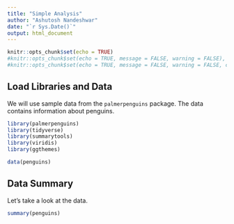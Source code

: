 ```yaml
---
title: "Simple Analysis"
author: "Ashutosh Nandeshwar"
date: "`r Sys.Date()`"
output: html_document
---
```


```r
knitr::opts_chunk$set(echo = TRUE)
#knitr::opts_chunk$set(echo = TRUE, message = FALSE, warning = FALSE),
#knitr::opts_chunk$set(echo = TRUE, message = FALSE, warning = FALSE, cache = TRUE)
```

## Load Libraries and Data
We will use sample data from the `palmerpenguins` package. The data contains information about penguins.

```r
library(palmerpenguins)
library(tidyverse)
library(summarytools)
library(viridis)
library(ggthemes)
```

```r
data(penguins)
```

## Data Summary
Let's take a look at the data.

```r
summary(penguins)
```

<!-- Let's make the summary look nice: -->
<!-- ```{r betterlookingsmry} -->
<!-- print(dfSummary(penguins,  -->
<!--                 varnumbers   = FALSE,  -->
<!--                 valid.col    = FALSE,  -->
<!--                 graph.magnif = 0.75), -->
<!--       method = "render") -->

<!-- ``` -->

<!-- ## Data Exploration -->

<!-- Let's explore the relationship between bill length and depth. -->

<!-- ```{r billlengthdepthplt} -->

<!-- ggplot( -->
<!--   data = penguins, -->
<!--   aes(x = flipper_length_mm, y = bill_length_mm, color = species) -->
<!-- ) + -->
<!--   geom_point(size = 2) + -->
<!--   scale_color_viridis(discrete = TRUE, option = 'D') + -->
<!--   theme_tufte() + -->
<!--   labs( -->
<!--     title = 'Flipper length vs. bill length', -->
<!--     subtitle = 'We can notice the positive correlation between bill length and depth', -->
<!--     caption = 'Data source: palmerpenguins library' -->
<!--   ) + -->
<!--   theme(legend.position = 'bottom',  -->

<!--         plot.title.position = "plot")  -->

<!-- ``` -->

